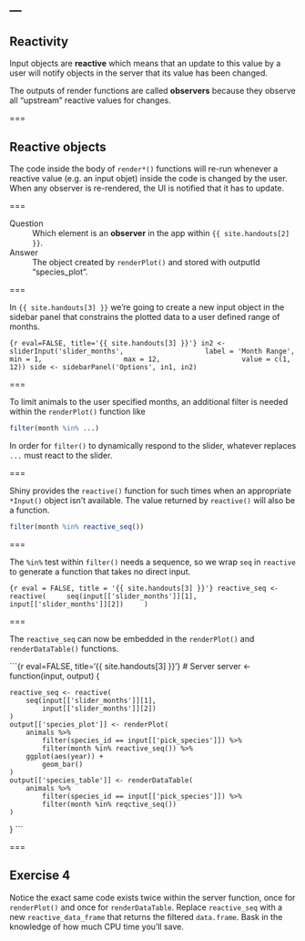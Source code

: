 ---
---

## Reactivity

Input objects are **reactive** which means that an update to this value by a user will notify objects in the server that its value has been changed.

The outputs of render functions are called **observers** because they observe all "upstream" reactive values for changes.

===

## Reactive objects

The code inside the body of `render*()` functions will re-run whenever a reactive value (e.g. an input objet) inside the code is changed by the user. When any observer is re-rendered, the UI is notified that it has to update.

===

Question
: Which element is an **observer** in the app within `{{ site.handouts[2] }}`.

Answer
: The object created by `renderPlot()` and stored with outputId "species_plot".

===

In `{{ site.handouts[3] }}` we're going to create a new input object in the sidebar panel that constrains the plotted data to a user defined range of months.

```{r eval=FALSE, title='{{ site.handouts[3] }}'}
in2 <- sliderInput('slider_months',
                   label = 'Month Range',
                   min = 1,
                   max = 12,
                   value = c(1, 12))
side <- sidebarPanel('Options', in1, in2)									    
```

===

To limit animals to the user specified months, an additional filter is needed within the `renderPlot()` function like

```r
filter(month %in% ...)
```

In order for `filter()` to dynamically respond to the slider, whatever replaces `...` must react to the slider.

===

Shiny provides the `reactive()` function for such times when an appropriate `*Input()` object isn't available. The value returned by `reactive()` will also be a function.

```r
filter(month %in% reactive_seq())
```

===

The `%in%` test within `filter()` needs a sequence, so we wrap `seq` in `reactive` to generate a function that takes no direct input.

```{r eval = FALSE, title = '{{ site.handouts[3] }}'}
reactive_seq <- reactive(
    seq(input[['slider_months']][1],
        input[['slider_months']][2])
    )
```

===

The `reactive_seq` can now be embedded in the `renderPlot()` and `renderDataTable()` functions.

```{r eval=FALSE, title='{{ site.handouts[3] }}'}
# Server
server <- function(input, output) {

    reactive_seq <- reactive(
        seq(input[['slider_months']][1],
            input[['slider_months']][2])
    )
    output[['species_plot']] <- renderPlot(
        animals %>%
            filter(species_id == input[['pick_species']]) %>%
            filter(month %in% reactive_seq()) %>%
        ggplot(aes(year)) +
            geom_bar()
    )
    output[['species_table']] <- renderDataTable(
        animals %>%
            filter(species_id == input[['pick_species']]) %>%
            filter(month %in% reqctive_seq())
    )
}
```

===

## Exercise 4

Notice the exact same code exists twice within the server function, once for `renderPlot()` and once for `renderDataTable`. Replace `reactive_seq` with a new `reactive_data_frame` that returns the filtered `data.frame`. Bask in the knowledge of how much CPU time you'll save.
